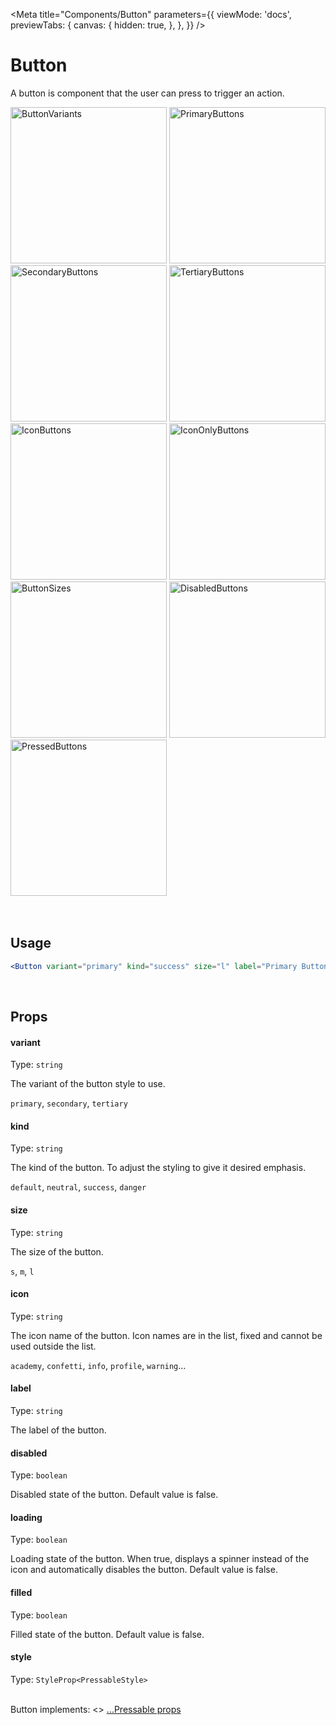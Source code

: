 
<Meta
  title="Components/Button"
  parameters={{
    viewMode: 'docs',
    previewTabs: {
      canvas: {
        hidden: true,
      },
    },
  }}
/>

# Button

A button is component that the user can press to trigger an action.

<div
  style={{
    display: 'flex',
    flexWrap: 'wrap',
    justifyContent: 'center',
  }}>
  <img src={ButtonVariants} width="250" alt="ButtonVariants" />
  <img src={PrimaryButtons} width="250" alt="PrimaryButtons" />
  <img src={SecondaryButtons} width="250" alt="SecondaryButtons" />
  <img src={TertiaryButtons} width="250" alt="TertiaryButtons" />
  <img src={IconButtons} width="250" alt="IconButtons" />
  <img src={IconOnlyButtons} width="250" alt="IconOnlyButtons" />
  <img src={ButtonSizes} width="250" alt="ButtonSizes" />
  <img src={DisabledButtons} width="250" alt="DisabledButtons" />
  <img src={PressedButtons} width="250" alt="PressedButtons" />
</div>

<br/>
<br/>

## Usage

```jsx
<Button variant="primary" kind="success" size="l" label="Primary Button" />
```

<br/>

## Props

#### variant

Type: `string`

The variant of the button style to use.

`primary`,
`secondary`,
`tertiary`

#### kind

Type: `string`

The kind of the button. To adjust the styling to give it desired emphasis.

`default`,
`neutral`,
`success`,
`danger`

#### size

Type: `string`

The size of the button.

`s`,
`m`,
`l`

#### icon

Type: `string`

The icon name of the button. Icon names are in the list, fixed and cannot be used outside the list.

`academy`,
`confetti`,
`info`,
`profile`,
`warning`...

#### label

Type: `string`

The label of the button.

#### disabled

Type: `boolean`

Disabled state of the button. Default value is false.

#### loading

Type: `boolean`

Loading state of the button. When true, displays a spinner instead of the icon and automatically disables the button. Default value is false.

#### filled

Type: `boolean`

Filled state of the button. Default value is false.

#### style

Type: `StyleProp<PressableStyle>`

<br />
Button implements: <>
  <a href="https://reactnative.dev/docs/pressable#props" title="title">
    ...Pressable props
  </a>
</>
